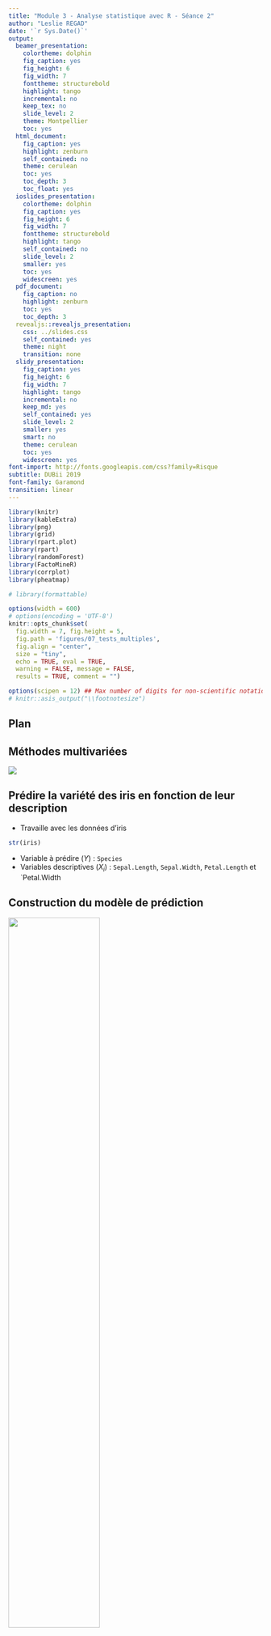 ```yaml
---
title: "Module 3 - Analyse statistique avec R - Séance 2"
author: "Leslie REGAD"
date: '`r Sys.Date()`'
output:
  beamer_presentation:
    colortheme: dolphin
    fig_caption: yes
    fig_height: 6
    fig_width: 7
    fonttheme: structurebold
    highlight: tango
    incremental: no
    keep_tex: no
    slide_level: 2
    theme: Montpellier
    toc: yes
  html_document:
    fig_caption: yes
    highlight: zenburn
    self_contained: no
    theme: cerulean
    toc: yes
    toc_depth: 3
    toc_float: yes
  ioslides_presentation:
    colortheme: dolphin
    fig_caption: yes
    fig_height: 6
    fig_width: 7
    fonttheme: structurebold
    highlight: tango
    self_contained: no
    slide_level: 2
    smaller: yes
    toc: yes
    widescreen: yes
  pdf_document:
    fig_caption: no
    highlight: zenburn
    toc: yes
    toc_depth: 3
  revealjs::revealjs_presentation:
    css: ../slides.css
    self_contained: yes
    theme: night
    transition: none
  slidy_presentation:
    fig_caption: yes
    fig_height: 6
    fig_width: 7
    highlight: tango
    incremental: no
    keep_md: yes
    self_contained: yes
    slide_level: 2
    smaller: yes
    smart: no
    theme: cerulean
    toc: yes
    widescreen: yes
font-import: http://fonts.googleapis.com/css?family=Risque
subtitle: DUBii 2019
font-family: Garamond
transition: linear
---
```


```r
library(knitr)
library(kableExtra)
library(png)
library(grid)
library(rpart.plot)
library(rpart)
library(randomForest)
library(FactoMineR)
library(corrplot)
library(pheatmap)

# library(formattable)

options(width = 600)
# options(encoding = 'UTF-8')
knitr::opts_chunk$set(
  fig.width = 7, fig.height = 5, 
  fig.path = 'figures/07_tests_multiples',
  fig.align = "center", 
  size = "tiny", 
  echo = TRUE, eval = TRUE, 
  warning = FALSE, message = FALSE, 
  results = TRUE, comment = "")

options(scipen = 12) ## Max number of digits for non-scientific notation
# knitr::asis_output("\\footnotesize")

```




## Plan


## Méthodes multivariées
![](img/machineLearning.png)



## Prédire la variété des iris en fonction de leur description  

* Travaille avec les données d'iris
```r
str(iris)
```

* Variable à prédire ($Y$) : `Species`   
* Variables descriptives ($X_i$) : `Sepal.Length`, `Sepal.Width`, `Petal.Length` et `Petal.Width     



## Construction du modèle de prédiction

![](img/modeleStat.png){width=60%}


## Propriétés d'un bon modèle de prédiction  

* Bonnes performances  
* Reproductible sur de nouvelles données  
* Simple  
* Facile à interpréter  
    

## Protocole général

![](img/protocole.png)

## Méthodes
* Arbres de décision : CART (Classification and Regression Trees)
* Forêts aléatoires  
* *Support Vector Machines* (SVM)  
* Réseaux de neurones



## Qu'est qu'un arbre de décision 

 **Classification par une série de tests** 

* Diviser récursivement les individus à l'aide de tests définis à partir des variables jusqu'à ce qu'on obtienne des sous-ensembles d'individus n'appartenant qu'à une seule classe
* partitionnement de l'espace des données en sous-régions homogènes en termes de classes 

```r
ind.app <- sample(1:nrow(iris), size = nrow(iris)*2/3)
mat.app <- iris[ind.app,]
rpart.fit <- rpart(Species ~ . , data = iris)
nf<-layout(matrix(c(1,2), 1, 2))
prp(rpart.fit, type=0, extra=1, nn=TRUE, box.col = "lightblue2", split.box.col="wheat1")
#image(1:ncol(iris[,-5]), 1:nrow(iris) ,t(as.matrix(iris[, -5])), ylab = "flowers", las = 1,xaxt="n", xlab="")
#axis(1, 1:4, colnames(iris[,-5]), las=2, cex=0.5)
plot(iris[,3], iris[,4], col = as.numeric(iris[,5]), pch=19, xlab=colnames(iris)[3], ylab=colnames(iris)[4])
abline(v=2.5, h=1.8, lty=2, col="gray80")
```


## Création des échantillons d'apprentissage et de test

* Echantillon d'apprentissage : 2/3 des individus choisis aléatoirement 

```r
ind.app <- sample(1:nrow(iris), size = nrow(iris)*2/3)
mat.app <- iris[ind.app,]
summary(mat.app)
```


## Création des échantillons d'apprentissage et de test
* Echantillon test : le 1/3 des individus restant

```r
mat.test <- iris[-ind.app,]
summary(mat.test)
```



## Validation des échantillons d'apprentissage et test

* Création d'un vecteur couleur :  
    + en rouge les individus appartenant au jeu d'apprentissage  
    + en vert les individus appartenant au jeu test
    
```r
vcol.set <- rep("green", length <- nrow(iris))
vcol.set[ind.app] <- "red"
```

* calcul de l'ACP en utilisant les 4 descripteurs
```r
pca.res <- PCA(iris[,-5], graph = FALSE)
```


## Validation des échantillons d'apprentissage et test

```r
plot(pca.res,choix="ind",col.ind=vcol.set,label="none")
legend("topleft",c("training set","test set"),col=c(2,3),lty=1)
```


## Apprentissage du modèle sur l'échantillon d'apprentissage
```r
rpart.fit<-rpart(Species ~ . , data = mat.app)
prp(rpart.fit, type=0, extra=1, nn=TRUE)
```


##Evaluation du modèle sur le jeu d'apprentissage

* Table de confusion 

```r
pred.app<-predict(rpart.fit,newdata=mat.app,type="class")
(tc <- table(mat.app[,"Species"],pred.app))
```

* *Accuracy* (taux de bien prédit) = $\frac{VN+VP}{VN+VP+FN+FP}$
```r
(acc <- sum(diag(tc))/sum(tc))
```

##Evaluation du modèle sur le jeu test

* Table de confusion 
```r
pred.test<-predict(rpart.fit,newdata=mat.test,type="class")
(tc<-table(mat.test[,"Species"], pred.test))
```

* *Accuracy*
```r
(acc <- sum(diag(tc))/sum(tc))
```


## Etude de l'importance des descripteurs

* Deux descripteurs `Petal.Length` et `Petal.Width` sont nécéssaires pour prédire l'espèce.

```r
prp(rpart.fit,type=0,extra=1,nn=TRUE)
```

$\quad$  
$\rightarrow$ Sélection de variables souvent drastique


## Différents algorithmes d'arbres de décision

* ID3 (Inductive Decision Tree, Quinlan 1979)   
    + arbres « de discrimination » (variables uniquement qualitatives)  
    + critère d’hétérogénéité = entropie  
* C4.5 (Quinlan 1993)  
    + amélioration des ID3  
    + gestion des valeurs manquantes  
* CART (Classification And Regression Tree, Breiman et al. 1984)  
    + critère d’hétérogénéité = Gini  



## Avantages et inconvénients des arbres de décision  

* Avantages :   
    + Pas besoin de normaliser les données  
    + La variable à prédire peut être muti-classe  
    + Facilité d'interprétation   
    + Sélection de variables  
* Inconvénients :   
    + Sensibles au bruit et points abérrants  
    + Sélection des variables drastique
    + Sur-apprentissage  


## Forêts aléatoires : Principe

<center>
![](img/randomForest_1.png){width=50%}
</center>

* Apprendre un grand nombre d'arbres permettant de voter pour la classe la plus populaire   
* Double randomisation sur les variables et sur les individus  

## Construction d'une forêt aléatoire  

* But : prédire l'espèce des iris
* Les données :  échantillon d'apprentissage :  
    + $p$ = nombre de variables ($p=4$)
    + $n$ = nombre de fleurs ($n=100$)

## Construction du $k^{ème}$ arbre - randomisation sur les individus

<center> **Double randomisation sur les individus et sur les variables**</center>

* Création d'un **échantillon bootstrap** contenant $n$ fleurs = tirage aléatoire avec remise de $n$ fleurs dans le jeu d'apprentissage
```r
ech.B1<-sample(1:nrow(mat.app),size=nrow(mat.app),replace=T)
sort(ech.B1)
```

## Construction du $k^{ème}$ arbre - randomisation sur les individus

* Génération de deux échantillons différents à partir de la matrice d'apprentissage :   
    + échantillon de bootstrap  $\rightarrow$ Construction d'un arbre
    + échantillon OOB (Out-Of-Bag) : contient les individus qui ne sont pas présents dans l'échantillon bootstrap $\rightarrow$ Calcul de l'erreur du modèle

```r
ech.OOB1 <- setdiff(1:nrow(mat.app), ech.B1)
ech.OOB1
```

* Chaque arbre de la forêt va être construit sur un jeu bootstrap différent


## Construction du $k^{ème}$ arbre - randomisation sur les variables

<center> **Double randomisation sur les individus et sur les variables**</center>

* Pour la construction d'un noeud de l'arbre : Sélectionne aléatoirement $q$ variables parmi les $p$

```r
nbr.var <- 2
list.var <- colnames(iris)[-5]
var.sel <- sample(list.var, size = nbr.var)
var.sel
```


## Construction du $k^{ème}$ arbre - randomisation sur les variables

* Le 1er noeud du $k^{ème}$ arbre se construit avec le jeu suivant :   
```r
random.data1 <- mat.app[ech.B1, var.sel]
head(random.data1)
```

* pour les noeud suivant : sélectionne à chaque fois $q$ variable  

* nouvel arbre : création d'un nouvel échantillon bootstrap  



## Deux paramètres à définir 

* **Nombre d'arbres** dans la forêt (*ntree*)  
    + **assez grand**  pour que chaque observation soit prédite suffisamment de fois

* **Nombre de variables tirées aléatoirement** (*mtry*) :
    + permet de gérer la corrélation et la force de la forêt :   
        + **Corrélation** : ressemblance entre les arbres  
        + **Force** : capacité de chaque arbre à ne pas faire d'erreur
    + idéal : Faible corrélation et une grande force
    + quand *mtry* augmente : la corrélation et la force augmente $\rightarrow$ Trouver un juste milieu.


## Performance du modèle  

* Calcul de la performance non biaisée du modèle  
$\rightarrow$ : utilisation des données des échantillons OOB



## Prédiction de l'espèce d'iris - Construction du modèle
```r
library(randomForest)
rf.fit<-randomForest(Species~.,data=mat.app,mtree=500,
                     mtry=2,importance=TRUE)
rf.fit
```

## Prédiction de l'espèce d'iris - Estimation des performances du modèle
```r
par(mar=c(3,2,1,1))
```
```r
plot(rf.fit, main="")
```

## Etude de l'importance des variables 
<center>
![](img/Importance.png){width=60%}
</center>


* Importance de la variable $j$ dans l'arbre $i$ : $Imp(j,i)=b-a$  
* Importance globale de la variable $j$ = moyenne des importances sur les $k$ arbres impliquant la variable $j$  
$$Imp(j) = \sum\limits_{i=1}^{k}Imp(j,i)$$


## Etude de l'importance des variables 
```r
par(mar=c(2,1,1,1))
```
```r
varImpPlot(rf.fit, main="")
```

## Merci de votre attention !!!

* Prédiction du type de tumeur sur les données 
    + apprentissage d'un modèle de CART
    + apprentissage d'une forêt aléatoire
$\quad$
$\quad$




